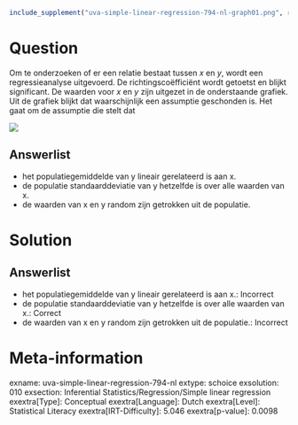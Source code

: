 ```r
include_supplement("uva-simple-linear-regression-794-nl-graph01.png", recursive = TRUE)
```

Question
========

Om te onderzoeken of er een relatie bestaat tussen *x* en *y*, wordt een
regressieanalyse uitgevoerd. De richtingscoëfficiënt wordt getoetst en
blijkt significant. De waarden voor *x* en *y* zijn uitgezet in de
onderstaande grafiek. Uit de grafiek blijkt dat waarschijnlijk een
assumptie geschonden is. Het gaat om de assumptie die stelt dat

![](uva-simple-linear-regression-794-nl-graph01.png)

Answerlist
----------

* het populatiegemiddelde van y lineair gerelateerd is aan x.
* de populatie standaarddeviatie van y hetzelfde is over alle waarden van x.
* de waarden van x en y random zijn getrokken uit de populatie.

Solution
========

Answerlist
----------

* het populatiegemiddelde van y lineair gerelateerd is aan x.: Incorrect
* de populatie standaarddeviatie van y hetzelfde is over alle waarden van x.: Correct
* de waarden van x en y random zijn getrokken uit de populatie.: Incorrect

Meta-information
================
exname: uva-simple-linear-regression-794-nl
extype: schoice
exsolution: 010
exsection: Inferential Statistics/Regression/Simple linear regression
exextra[Type]: Conceptual
exextra[Language]: Dutch
exextra[Level]: Statistical Literacy
exextra[IRT-Difficulty]: 5.046
exextra[p-value]: 0.0098
